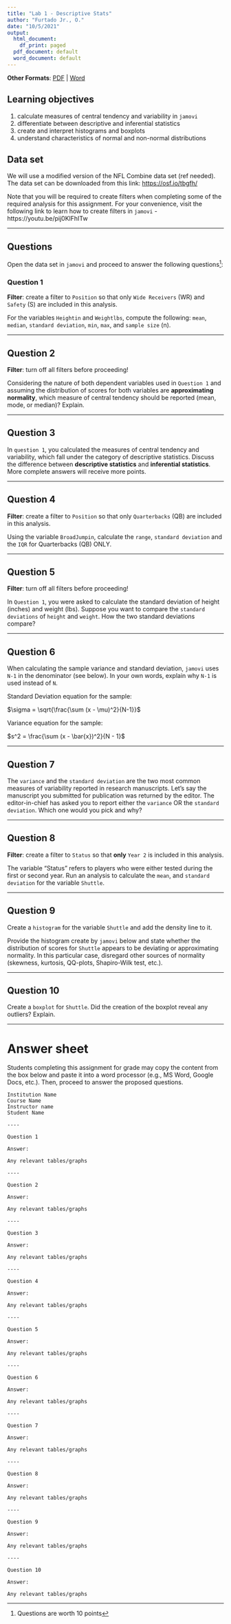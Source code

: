 ```yaml
---
title: "Lab 1 - Descriptive Stats"
author: "Furtado Jr., O."
date: "10/5/2021"
output:
  html_document:
    df_print: paged
  pdf_document: default
  word_document: default
---
```


**Other Formats**: [PDF](ds1.pdf) | [Word](ds1.docx)

## Learning objectives

1. calculate measures of central tendency and variability in `jamovi`
2. differentiate between descriptive and inferential statistics
3. create and interpret histograms and boxplots
4. understand characteristics of normal and non-normal distributions

## Data set

We will use a modified version of the NFL Combine data set (ref needed). The data set can be downloaded from this link: [https://osf.io/tbgfh/](https://osf.io/tbgfh/)

Note that you will be required to create filters when completing some of the required analysis for this assignment. For your convenience, visit the following link to learn how to create filters in `jamovi` - https://youtu.be/pij0KlFhITw

------------------------------------------------------------------------

## Questions

Open the data set in `jamovi` and proceed to answer the following questions^[Questions are worth 10 points]:

### Question 1

**Filter**: create a filter to `Position` so that only `Wide Receivers` (WR) and `Safety` (S) are included in this analysis.

For the variables `Heightin` and `Weightlbs`, compute the following: `mean`, `median`, `standard deviation`, `min`, `max`, and `sample size` (n).

------------------------------------------------------------------------

## Question 2

**Filter**: turn off all filters before proceeding!

Considering the nature of both dependent variables used in `Question 1` and assuming the distribution of scores for both variables are **approximating normality**, which measure of central tendency should be reported (mean, mode, or median)? Explain.

------------------------------------------------------------------------

## Question 3

In `question 1`, you calculated the measures of central tendency and variability, which fall under the category of descriptive statistics. Discuss the difference between **descriptive statistics** and **inferential statistics**. More complete answers will receive more points.

------------------------------------------------------------------------

## Question 4

**Filter**: create a filter to `Position` so that only `Quarterbacks` (QB) are included in this analysis.

Using the variable `BroadJumpin`, calculate the `range`, `standard deviation` and the `IQR` for Quarterbacks (QB) ONLY.

------------------------------------------------------------------------

## Question 5

**Filter**: turn off all filters before proceeding!

In `Question 1`, you were asked to calculate the standard deviation of height (inches) and weight (lbs). Suppose you want to compare the `standard deviations` of `height` and `weight`. How the two standard deviations compare?

------------------------------------------------------------------------

## Question 6

When calculating the sample variance and standard deviation, `jamovi` uses `N-1` in the denominator (see below). In your own words, explain why `N-1` is used instead of `N`.

Standard Deviation equation for the sample:

$\sigma = \sqrt{\frac{\sum (x - \mu)^2}{N-1}}$

Variance equation for the sample:

$s^2 = \frac{\sum (x - \bar{x})^2}{N - 1}$

------------------------------------------------------------------------

## Question 7

The `variance` and the `standard deviation` are the two most common measures of variability reported in research manuscripts. Let's say the manuscript you submitted for publication was returned by the editor. The editor-in-chief has asked you to report either the `variance` OR the `standard deviation`. Which one would you pick and why?

------------------------------------------------------------------------

## Question 8

**Filter**: create a filter to `Status` so that **only** `Year 2` is included in this analysis.

The variable "Status" refers to players who were either tested during the first or second year. Run an analysis to calculate the `mean`, and `standard deviation` for the variable `Shuttle`.

------------------------------------------------------------------------

## Question 9

Create a `histogram` for the variable `Shuttle` and add the density line to it.

Provide the histogram create by `jamovi` below and state whether the distribution of scores for `Shuttle` appears to be deviating or approximating normality. In this particular case, disregard other sources of normality (skewness, kurtosis, QQ-plots, Shapiro-Wilk test, etc.).

----

## Question 10

Create a `boxplot` for `Shuttle`. Did the creation of the boxplot reveal any outliers? Explain.

----

# Answer sheet

Students completing this assignment for grade may copy the content from the box below and paste it into a word processor (e.g., MS Word, Google Docs, etc.). Then, proceed to answer the proposed questions.

```
Institution Name
Course Name
Instructor name
Student Name

----

Question 1

Answer:

Any relevant tables/graphs

----

Question 2

Answer:

Any relevant tables/graphs

----

Question 3

Answer:

Any relevant tables/graphs

----

Question 4

Answer:

Any relevant tables/graphs

----

Question 5

Answer:

Any relevant tables/graphs

----

Question 6

Answer:

Any relevant tables/graphs

----

Question 7

Answer:

Any relevant tables/graphs

----

Question 8

Answer:

Any relevant tables/graphs

----

Question 9

Answer:

Any relevant tables/graphs

----

Question 10

Answer:

Any relevant tables/graphs

```